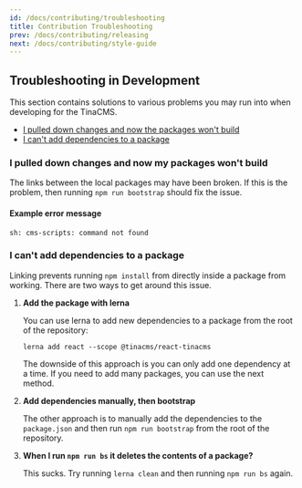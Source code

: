 ```yaml
---
id: /docs/contributing/troubleshooting
title: Contribution Troubleshooting
prev: /docs/contributing/releasing
next: /docs/contributing/style-guide
---
```


<WarningCallout body="These docs are out of date - check out https://github.com/tinacms/tinacms/blob/main/CONTRIBUTING.md for the latest information" />

## Troubleshooting in Development

This section contains solutions to various problems you may run into when developing for the TinaCMS.

* [I pulled down changes and now the packages won't build](#I-pulled-down-changes-and-now-my-packages-won't-build)
* [I can't add dependencies to a package](#I-can't-add-dependencies-to-a-package)

### I pulled down changes and now my packages won't build

The links between the local packages may have been broken. If this is the problem, then
running `npm run bootstrap` should fix the issue.

#### Example error message

`sh: cms-scripts: command not found`

### I can't add dependencies to a package

Linking prevents running `npm install` from directly inside a package from working. There are two ways to get around this issue.

1. **Add the package with lerna**

   You can use lerna to add new dependencies to a package from the root of the repository:

   `lerna add react --scope @tinacms/react-tinacms`

   The downside of this approach is you can only add one dependency at a time. If you need to add many packages, you can use the next method.
2. **Add dependencies manually, then bootstrap**

   The other approach is to manually add the dependencies to the `package.json` and then run `npm run bootstrap` from the root of the repository.
3. **When I run `npm run bs` it deletes the contents of a package?**

   This sucks. Try running `lerna clean` and then running `npm run bs` again.
